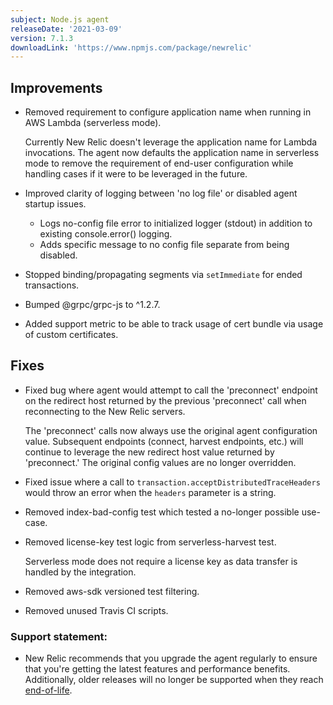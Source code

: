 ```yaml
---
subject: Node.js agent
releaseDate: '2021-03-09'
version: 7.1.3
downloadLink: 'https://www.npmjs.com/package/newrelic'
---
```


## Improvements

* Removed requirement to configure application name when running in AWS Lambda (serverless mode).

  Currently New Relic doesn't leverage the application name for Lambda invocations. The agent now defaults the application name in serverless mode to remove the requirement of end-user configuration while handling cases if it were to be leveraged in the future.

* Improved clarity of logging between 'no log file' or disabled agent startup issues.

  * Logs no-config file error to initialized logger (stdout) in addition to existing console.error() logging.
  * Adds specific message to no config file separate from being disabled.

* Stopped binding/propagating segments via `setImmediate` for ended transactions.

* Bumped @grpc/grpc-js to ^1.2.7.

* Added support metric to be able to track usage of cert bundle via usage of custom certificates.

## Fixes

* Fixed bug where agent would attempt to call the 'preconnect' endpoint on the redirect host returned by the previous 'preconnect' call when reconnecting to the New Relic servers.

  The 'preconnect' calls now always use the original agent configuration value. Subsequent endpoints (connect, harvest endpoints, etc.) will continue to leverage the new redirect host value returned by 'preconnect.' The original config values are no longer overridden.

* Fixed issue where a call to `transaction.acceptDistributedTraceHeaders` would throw an error when the `headers` parameter is a string.

* Removed index-bad-config test which tested a no-longer possible use-case.

* Removed license-key test logic from serverless-harvest test.

  Serverless mode does not require a license key as data transfer is handled by the integration.

* Removed aws-sdk versioned test filtering.

* Removed unused Travis CI scripts.

### Support statement:

* New Relic recommends that you upgrade the agent regularly to ensure that you're getting the latest features and performance benefits. Additionally, older releases will no longer be supported when they reach [end-of-life](https://docs.newrelic.com/docs/using-new-relic/cross-product-functions/install-configure/notification-changes-new-relic-saas-features-distributed-software).

